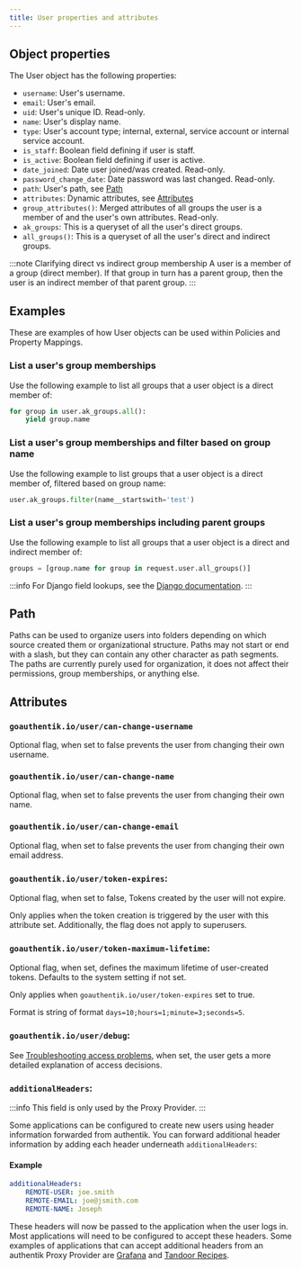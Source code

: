 ```yaml
---
title: User properties and attributes
---
```


## Object properties

The User object has the following properties:

- `username`: User's username.
- `email`: User's email.
- `uid`: User's unique ID. Read-only.
- `name`: User's display name.
- `type`: User's account type; internal, external, service account or internal service account.
- `is_staff`: Boolean field defining if user is staff.
- `is_active`: Boolean field defining if user is active.
- `date_joined`: Date user joined/was created. Read-only.
- `password_change_date`: Date password was last changed. Read-only.
- `path`: User's path, see [Path](#path)
- `attributes`: Dynamic attributes, see [Attributes](#attributes)
- `group_attributes()`: Merged attributes of all groups the user is a member of and the user's own attributes. Read-only.
- `ak_groups`: This is a queryset of all the user's direct groups.
- `all_groups()`: This is a queryset of all the user's direct and indirect groups.

:::note Clarifying direct vs indirect group membership
A user is a member of a group (direct member). If that group in turn has a parent group, then the user is an indirect member of that parent group.
:::

## Examples

These are examples of how User objects can be used within Policies and Property Mappings.

### List a user's group memberships

Use the following example to list all groups that a user object is a direct member of:

```python
for group in user.ak_groups.all():
    yield group.name
```

### List a user's group memberships and filter based on group name

Use the following example to list groups that a user object is a direct member of, filtered based on group name:

```python
user.ak_groups.filter(name__startswith='test')
```

### List a user's group memberships including parent groups

Use the following example to list all groups that a user object is a direct and indirect member of:

```python
groups = [group.name for group in request.user.all_groups()]
```

:::info
For Django field lookups, see the [Django documentation](https://docs.djangoproject.com/en/stable/ref/models/querysets/#id4).
:::

## Path

Paths can be used to organize users into folders depending on which source created them or organizational structure. Paths may not start or end with a slash, but they can contain any other character as path segments. The paths are currently purely used for organization, it does not affect their permissions, group memberships, or anything else.

## Attributes

### `goauthentik.io/user/can-change-username`

Optional flag, when set to false prevents the user from changing their own username.

### `goauthentik.io/user/can-change-name`

Optional flag, when set to false prevents the user from changing their own name.

### `goauthentik.io/user/can-change-email`

Optional flag, when set to false prevents the user from changing their own email address.

### `goauthentik.io/user/token-expires`:

Optional flag, when set to false, Tokens created by the user will not expire.

Only applies when the token creation is triggered by the user with this attribute set. Additionally, the flag does not apply to superusers.

### `goauthentik.io/user/token-maximum-lifetime`:

Optional flag, when set, defines the maximum lifetime of user-created tokens. Defaults to the system setting if not set.

Only applies when `goauthentik.io/user/token-expires` set to true.

Format is string of format `days=10;hours=1;minute=3;seconds=5`.

### `goauthentik.io/user/debug`:

See [Troubleshooting access problems](../../troubleshooting/access.md), when set, the user gets a more detailed explanation of access decisions.

### `additionalHeaders`:

:::info
This field is only used by the Proxy Provider.
:::

Some applications can be configured to create new users using header information forwarded from authentik. You can forward additional header information by adding each header
underneath `additionalHeaders`:

#### Example

```yaml
additionalHeaders:
    REMOTE-USER: joe.smith
    REMOTE-EMAIL: joe@jsmith.com
    REMOTE-NAME: Joseph
```

These headers will now be passed to the application when the user logs in. Most applications will need to be configured to accept these headers. Some examples of applications that can accept additional headers from an authentik Proxy Provider are [Grafana](https://grafana.com/docs/grafana/latest/auth/auth-proxy/) and [Tandoor Recipes](https://docs.tandoor.dev/features/authentication/).
